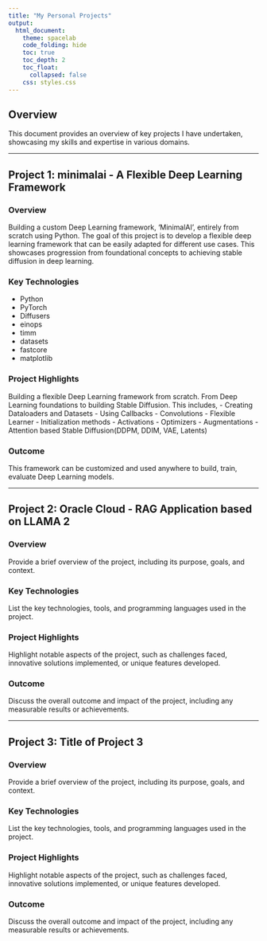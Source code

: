 ```yaml
---
title: "My Personal Projects"
output:
  html_document:
    theme: spacelab
    code_folding: hide
    toc: true
    toc_depth: 2
    toc_float:
      collapsed: false
    css: styles.css
---
```


## Overview

This document provides an overview of key projects I have undertaken, showcasing my skills and expertise in various domains.

---

## Project 1: minimalai - A Flexible Deep Learning Framework

### Overview

Building a custom Deep Learning framework, 'MinimalAI', entirely from scratch using Python. The goal of this project is to develop a flexible deep learning framework that can be easily adapted for different use cases. This showcases progression from foundational concepts to achieving stable diffusion in deep learning.

### Key Technologies

- Python
- PyTorch
- Diffusers 
- einops 
- timm 
- datasets 
- fastcore
- matplotlib

### Project Highlights

Building a flexible Deep Learning framework from scratch. From Deep Learning foundations to building Stable Diffusion. This includes,
- Creating Dataloaders and Datasets
- Using Callbacks
- Convolutions
- Flexible Learner
- Initialization methods
- Activations
- Optimizers
- Augmentations
- Attention based Stable Diffusion(DDPM, DDIM, VAE, Latents)


### Outcome

This framework can be customized and used anywhere to build, train, evaluate Deep Learning models. 

---

## Project 2: Oracle Cloud - RAG Application based on LLAMA 2

### Overview

Provide a brief overview of the project, including its purpose, goals, and context.

### Key Technologies

List the key technologies, tools, and programming languages used in the project.

### Project Highlights

Highlight notable aspects of the project, such as challenges faced, innovative solutions implemented, or unique features developed.

### Outcome

Discuss the overall outcome and impact of the project, including any measurable results or achievements.

---

## Project 3: Title of Project 3

### Overview

Provide a brief overview of the project, including its purpose, goals, and context.

### Key Technologies

List the key technologies, tools, and programming languages used in the project.

### Project Highlights

Highlight notable aspects of the project, such as challenges faced, innovative solutions implemented, or unique features developed.

### Outcome

Discuss the overall outcome and impact of the project, including any measurable results or achievements.

